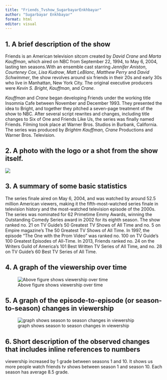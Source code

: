 ```yaml
---
title: "Friends_Tvshow_SugarbayarEnkhbayar"
author: "Sugarbayar Enkhbayar"
format: html
editor: visual
---
```


## 1. A brief description of the show
Friends is an American television sitcom created by *David Crane* and *Marta Kauffman*, which aired on NBC from September 22, 1994, to May 6, 2004, lasting ten seasons.With an ensemble cast starring *Jennifer Aniston*, *Courteney Cox*, *Lisa Kudrow*, *Matt LeBlanc*, *Matthew Perry* and *David Schwimmer*, the show revolves around six friends in their 20s and early 30s who live in Manhattan, New York City. The original executive producers were *Kevin S. Bright*, *Kauffman*, and *Crane*.

*Kauffman* and *Crane* began developing Friends under the working title Insomnia Cafe between November and December 1993. They presented the idea to Bright, and together they pitched a seven-page treatment of the show to NBC. After several script rewrites and changes, including title changes to Six of One and Friends Like Us, the series was finally named Friends. Filming took place at Warner Bros. Studios in Burbank, California. The series was produced by *Brightm Kauffman, Crane* Productions and Warner Bros. Television.


## 2. A photo with the logo or a shot from the show itself.
![](friends_logo.png)

## 3. A summary of some basic statistics
The series finale aired on May 6, 2004, and was watched by around 52.5 million American viewers, making it the fifth-most-watched series finale in television history and the most-watched television episode of the 2000s. The series was nominated for 62 Primetime Emmy Awards, winning the Outstanding Comedy Series award in 2002 for its eighth season. The show ranked no. 21 on TV Guide's 50 Greatest TV Shows of All Time and no. 5 on Empire magazine's The 50 Greatest TV Shows of All Time.  In 1997, the episode "The One with the Prom Video" was ranked no. 100 on TV Guide's 100 Greatest Episodes of All-Time. In 2013, Friends ranked no. 24 on the Writers Guild of America's 101 Best Written TV Series of All Time, and no. 28 on TV Guide's 60 Best TV Series of All Time.

## 4. A graph of the viewership over time
![Above figure shows viewership over time](friends_viewer.png)


## 5.  A graph of the episode-to-episode (or season-to-season) changes in viewership

![graph shows season to season changes in viewership](friends_viewer_season.png)


## 6. Short description of the observed changes that includes inline references to numbers

viewership increased by 1 grade between seasons 1 and 10. It shows us more people watch friends tv shows between season 1 and season 10.  Each season has average 8.5 grade.
